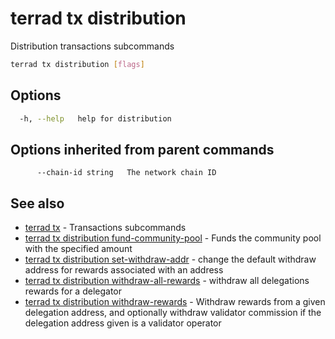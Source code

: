 # terrad tx distribution

Distribution transactions subcommands

```sh Terrad
terrad tx distribution [flags]
```

## Options

```sh Terrad
  -h, --help   help for distribution
```

## Options inherited from parent commands

```
      --chain-id string   The network chain ID
```

## See also

* [terrad tx](terrad_tx.mdx)	 - Transactions subcommands
* [terrad tx distribution fund-community-pool](terrad_tx_distribution_fund-community-pool.mdx)	 - Funds the community pool with the specified amount
* [terrad tx distribution set-withdraw-addr](terrad_tx_distribution_set-withdraw-addr.mdx)	 - change the default withdraw address for rewards associated with an address
* [terrad tx distribution withdraw-all-rewards](terrad_tx_distribution_withdraw-all-rewards.mdx)	 - withdraw all delegations rewards for a delegator
* [terrad tx distribution withdraw-rewards](terrad_tx_distribution_withdraw-rewards.mdx)	 - Withdraw rewards from a given delegation address, and optionally withdraw validator commission if the delegation address given is a validator operator


